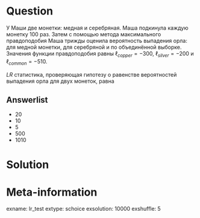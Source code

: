 Question
========

У Маши две монетки: медная и серебряная. Маша подкинула каждую монетку 100 раз. Затем с помощью метода максимального правдоподобия
Маша трижды оценила вероятность выпадения орла: для медной монетки, для серебряной и по объединённой выборке. 
Значения функции правдоподобия равны $\ell_{copper} = -300$, $\ell_{silver}=-200$ и $\ell_{common} = -510$. 

$LR$ статистика, проверяющая гипотезу о равенстве вероятностей выпадения орла для двух монеток, равна

Answerlist
----------
*  $20$
*  $10$
*  $5$
*  $500$
*  $1010$



Solution
========


Meta-information
================
exname: lr_test
extype: schoice
exsolution: 10000
exshuffle: 5
